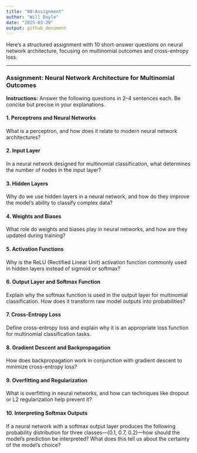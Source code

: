 ```yaml
---
title: "08-Assignment"
author: "Will Doyle"
date: "2025-03-20"
output: github_document
---
```

Here’s a structured assignment with 10 short-answer questions on neural network architecture, focusing on multinomial outcomes and cross-entropy loss.  

---

### **Assignment: Neural Network Architecture for Multinomial Outcomes**  
**Instructions:** Answer the following questions in 2–4 sentences each. Be concise but precise in your explanations.  

#### **1. Perceptrons and Neural Networks**  
What is a perceptron, and how does it relate to modern neural network architectures?  

#### **2. Input Layer**  
In a neural network designed for multinomial classification, what determines the number of nodes in the input layer?  

#### **3. Hidden Layers**  
Why do we use hidden layers in a neural network, and how do they improve the model’s ability to classify complex data?  

#### **4. Weights and Biases**  
What role do weights and biases play in neural networks, and how are they updated during training?  

#### **5. Activation Functions**  
Why is the ReLU (Rectified Linear Unit) activation function commonly used in hidden layers instead of sigmoid or softmax?  

#### **6. Output Layer and Softmax Function**  
Explain why the softmax function is used in the output layer for multinomial classification. How does it transform raw model outputs into probabilities?  

#### **7. Cross-Entropy Loss**  
Define cross-entropy loss and explain why it is an appropriate loss function for multinomial classification tasks.  

#### **8. Gradient Descent and Backpropagation**  
How does backpropagation work in conjunction with gradient descent to minimize cross-entropy loss?  

#### **9. Overfitting and Regularization**  
What is overfitting in neural networks, and how can techniques like dropout or L2 regularization help prevent it?  

#### **10. Interpreting Softmax Outputs**  
If a neural network with a softmax output layer produces the following probability distribution for three classes—(0.1, 0.7, 0.2)—how should the model's prediction be interpreted? What does this tell us about the certainty of the model’s choice?  

